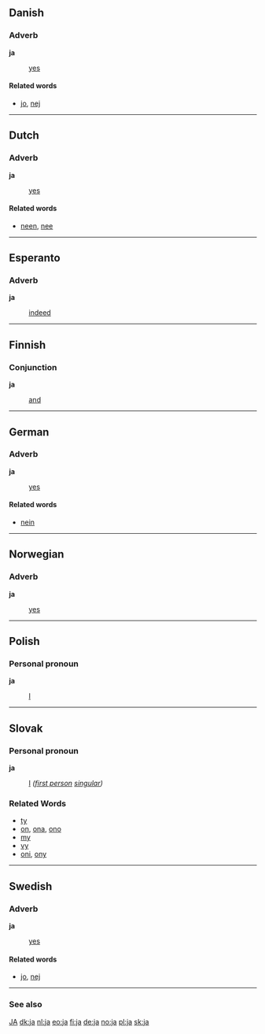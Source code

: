 ==Danish==
===Adverb===
'''ja'''

: [[yes]]

====Related words====
* [[jo]], [[nej]]

----
==Dutch==
===Adverb===
'''ja'''

: [[yes]]

====Related words====
* [[neen]], [[nee]]

----
==Esperanto==
===Adverb===
'''ja'''

: [[indeed]]

----
==Finnish==
===Conjunction===
'''ja'''

: [[and]]

----
==German==
===Adverb===
'''ja'''

: [[yes]]

====Related words====
* [[nein]]

----
==Norwegian==
===Adverb===
'''ja'''

: [[yes]]

----
==Polish==
===Personal pronoun===
'''ja'''

: [[I]]

----
==Slovak==
===Personal pronoun===
'''ja'''

: [[I]] ''([[first person]] [[singular]])''
===Related Words===
* [[ty]]
* [[on]], [[ona]], [[ono]]
* [[my]]
* [[vy]]
* [[oni]], [[ony]]
----
==Swedish==
===Adverb===
'''ja'''

: [[yes]]

====Related words====
* [[jo]], [[nej]]

----
===See also===

[[JA]]
[[dk:ja]]
[[nl:ja]]
[[eo:ja]]
[[fi:ja]]
[[de:ja]]
[[no:ja]]
[[pl:ja]]
[[sk:ja]]